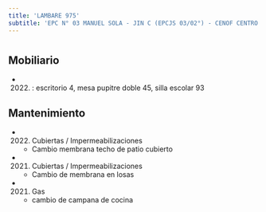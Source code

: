```yaml
---
title: 'LAMBARE 975'
subtitle: 'EPC N° 03 MANUEL SOLA - JIN C (EPCJS 03/02°) - CENOF CENTRO LAMBARE'
---
```


#


## Mobiliario

*  (2022) : escritorio 4, mesa pupitre doble 45, silla escolar 93 





## Mantenimiento

*  (2022) Cubiertas / Impermeabilizaciones 
    + Cambio membrana techo de patio cubierto

*  (2021) Cubiertas / Impermeabilizaciones 
    + Cambio de membrana en losas

*  (2021) Gas 
    + cambio de campana de cocina



